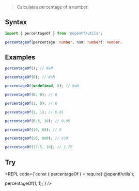 
> Calculates percentage of a number.

## Syntax

```ts
import { percentageOf } from '@opentf/utils';

percentageOf(percentage: number, num: number): number;
```

## Examples

```ts
percentageOf(); // NaN

percentageOf(0); // NaN

percentageOf(undefined, 0); // NaN

percentageOf(0, 0); // 0

percentageOf(1, 0); // 0

percentageOf(1, 1); // 0.01

percentageOf(0.5, 10); // 0.05

percentageOf(10, 80); // 8

percentageOf(50, 900); // 450

percentageOf(17.5, 10); // 1.75
```

## Try

<REPL code={`const { percentageOf } = require('@opentf/utils');

percentageOf(1, 1);`} />
